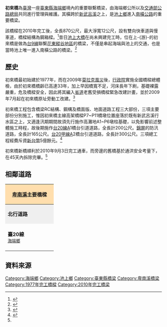 {{Infobox_Bridge
|bridge_name  = 初來橋
|image        = Chulai_Bridge.jpg
|image_size   = 250px
|caption      = 新武呂溪河段上的初來橋
|official_name= 初來橋
|carries      = {{Jct|country=TWN|PH|20a}}
|crosses      = [[新武呂溪|新武呂溪]]
|locale       = [[臺東縣|臺東縣]][[海端鄉|海端鄉]]
|maint        = 海端鄉公所、[[交通部公路總局|交通部公路總局]]
|length       = {{convert|870|m|ft|0}}（今）<br>{{convert|870|m|ft|0}}（第一代）
|width        = {{convert|12|m|ft|0}}（今）<br>{{convert|7.5|m|ft|0}}（第一代）
|design       = [[鋼箱橋|鋼箱橋]]（今）<br>[[鋼筋混凝土|鋼筋混凝土]]橋（第一代）
|open         = 2010年9月3日
|closed       = 1977年－2010年（第一代）
|coordinates  = {{coord|23.125597|N| 121.169457|E|display=title,inline|scale:10000}}
}}
'''初來橋'''為[[臺灣|臺灣]]一座[[臺東縣|臺東縣]][[海端鄉|海端鄉]]境內的重要聯繫橋梁，由海端鄉公所以及[[交通部公路總局|交通部公路總局]]共同進行管理與維護。其橫跨於[[新武呂溪|新武呂溪]]之上，是[[池上鄉|池上鄉]]進入[[南橫公路|南橫公路]]的重要橋梁。

該橋樑在2010年完工後，全長870公尺，最大淨寬12公尺，設有雙向快車道與慢車道，橋樑結構為鋼箱樑。<ref name="自由時報 〈南部〉池上通往海端 初來新橋今天通車">{{cite web |url=http://news.ltn.com.tw/news/local/paper/424778 |title=自由時報 〈南部〉池上通往海端 初來新橋今天通車 |accessdate=2014-12-05 |archive-date=2014-12-07 |archive-url=https://web.archive.org/web/20141207211950/http://news.ltn.com.tw/news/local/paper/424778 |dead-url=no }}</ref>昔日[[池上大橋|池上大橋]]在尚未興建完工時，位在上-{游}-的初來橋是做為[[台9線|台9線]]聯繫[[花東縱谷|花東縱谷地區]]的橋梁，不僅是串起海端與池上的交通，也是當時池上唯一進入南橫公路的橋梁。<ref>{{cite web |url=http://link.safetaiwan.tw/link/04_Bridge/47BridgesRebuildPlan-2011/%E5%88%9D%E4%BE%86%E6%A9%8B/%E5%88%9D%E4%BE%86%E6%A9%8B%E4%BB%8B%E7%B4%B9.htm |title=初來橋介紹 |accessdate=2014-12-05 |archive-date=2014-12-07 |archive-url=https://web.archive.org/web/20141207012842/http://link.safetaiwan.tw/link/04_Bridge/47BridgesRebuildPlan-2011/%E5%88%9D%E4%BE%86%E6%A9%8B/%E5%88%9D%E4%BE%86%E6%A9%8B%E4%BB%8B%E7%B4%B9.htm |dead-url=no }}</ref>

== 歷史 ==
初來橋最初始建於1977年，而在2009年[[莫拉克風災|莫拉克風災]]後，[[行政院|行政院]]實施全國橋樑總體檢，由於初來橋橋齡已高達33年，加上早因橋寬不足，河床長年下刷，基礎裸露嚴重，危及橋樑安全，因此將其編入[[臺灣省道|省道]]老舊受損橋樑緊急改建計畫，並於2009年7月起在初來橋原址旁動工改建。<ref>{{cite web |url=http://www.pcc.gov.tw/epaper/10003/old.htm |title=公共工程電子報 老舊橋梁全數通車囉！ |accessdate=2014-12-05 |deadurl=yes |archiveurl=https://web.archive.org/web/20141208063758/http://www.pcc.gov.tw/epaper/10003/old.htm |archivedate=2014-12-08 }}</ref>

初來橋工程包含橋梁RC結構、鋼構及橋面版、地面道路工程三大部份，三項主要部份分別施工，惟因初來橋主線高架橋樑P7~P11橋墩位置座落於既有新武呂溪行水區之上，又適逢汛期期間故須先行施作高灘地A1~P6墩柱基礎，以免影響前述整體施工時程，故後期施作[[台20線|台20線]]A1橋台引道道路，全長計200公尺。[[錦屏村|錦屏]]的防汛道路，全長計165公尺。[[台20線#甲線|台20甲線]]A2橋台引道道路，全長計300公尺。三項總工程經費斥資[[新台幣|新台幣]]5億餘元。<ref>{{cite web |url=http://www.thb.gov.tw/tm/Menus/Menu12/object/(1)/(3)-12.html |title=初來橋 工程概況 |accessdate=2014-12-05 |archive-date=2013-05-23 |archive-url=https://web.archive.org/web/20130523031800/http://www.thb.gov.tw/tm/Menus/Menu12/object/(1)/(3)-12.html |dead-url=no }}</ref>

初來橋新橋順利於2010年9月3日完工通車，而旁邊的舊橋基於通洪安全考量下，在45天內拆除完畢。<ref name="自由時報 〈南部〉池上通往海端 初來新橋今天通車" />

== 相鄰道路 ==
{|  class="toccolours" border="1" cellpadding="4" style="margin: 0 auto; border-collapse: collapse; text-align: center; white-space:nowrap;"
|-  
! colspan="3" style="background: #ffdead;" | '''[[卑南溪|卑南溪]]主要橋樑'''
|-
| style="background: #efefef;" | '''北行道路'''
| colspan="1" style= "background: #efefef;"    |'''[[卑南溪|卑南溪]]'''
| style="background: #efefef;" | '''南行道路'''
|-
| style="width:140px; height:88px;" |  '''臺20線'''<br /><small>[[海端鄉|海端鄉]]</small>
| style="width:200px; height:75px;" | '''初來橋'''<br /><small>''往''</small><br /><small>''←[[海端鄉|海端鄉]]　　　　[[池上鄉|池上鄉]]→''</small>
| style="width:140px; height:75px;" | '''臺20甲線'''<br /><small>[[池上鄉|池上鄉]]</small>
{| border="0"
|}
|}

== 資料來源 ==
{{Reflist}}

[[Category:海端鄉|Category:海端鄉]]
[[Category:池上鄉|Category:池上鄉]]
[[Category:臺東縣橋梁|Category:臺東縣橋梁]]
[[Category:卑南溪橋梁|Category:卑南溪橋梁]]
[[Category:1977年完工橋樑|Category:1977年完工橋樑]]
[[Category:2010年完工橋梁|Category:2010年完工橋梁]]